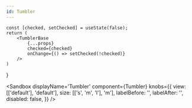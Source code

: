 ```yaml
---
id: Tumbler
---
```



    const [checked, setChecked] = useState(false);
    return (
        <TumblerBase 
            {...props} 
            checked={checked} 
            onChange={() => setChecked(!checked)}
        />
    )
}

<Sandbox
    displayName='Tumbler'
    component={Tumbler}
    knobs={{
        view: [['default'], 'default'],
        size: [['s', 'm', 'l'], 'm'],
        labelBefore: '',
        labelAfter: '',
        disabled: false,
    }}
/>